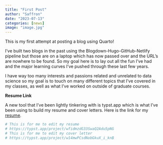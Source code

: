 ```yaml
---
title: "First Post"
author: "Saffron"
date: "2023-07-13"
categories: [news]
image: "image.jpg"
---
```


This is my first attempt at posting a blog using Quarto!

I've built two blogs in the past using the Blogdown-Hugo-GitHub-Netlify pipeline but those are on a laptop which has now passed over and the URL's are nowhere to be found. So my goal here is to lay out all the fun I've had and the major learning curves I've pushed through these last few years.

I have way too many interests and passions related and unrelated to data science so my goal is to touch on many different topics that I've covered in my classes, as well as what I've worked on outside of graduate courses.

**Resume Link**

A new tool that I've been lightly tinkering with is typst.app which is what I've been using to build my resume and cover letters. Here is the link for my [resume](https://typst.app/project/roXl2ZLlMwxkKm3TU1bD2a).

```r
# This is for me to edit my resume 
# https://typst.app/project/wfidmzdG33SwaQ2Adu5pNG  
# This is for me to edit my cover letter 
# https://typst.app/project/w14mwPCsdNobGkuX_i_knB 
```


